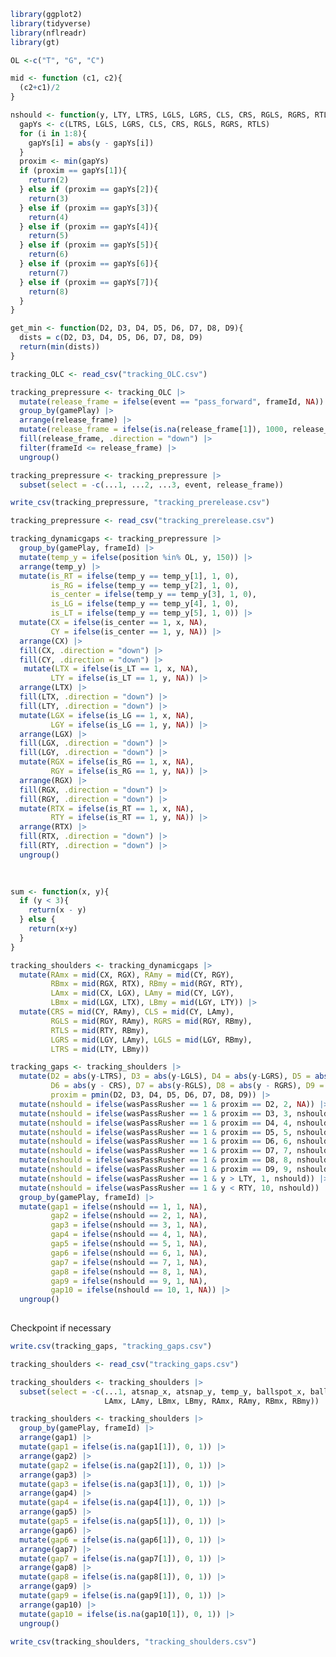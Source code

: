 ```r
library(ggplot2)
library(tidyverse)
library(nflreadr)
library(gt)
```

```r
OL <-c("T", "G", "C")
```

```r
mid <- function (c1, c2){
  (c2+c1)/2
}
```

```r
nshould <- function(y, LTY, LTRS, LGLS, LGRS, CLS, CRS, RGLS, RGRS, RTLS, RTY){
  gapYs <- c(LTRS, LGLS, LGRS, CLS, CRS, RGLS, RGRS, RTLS)
  for (i in 1:8){
    gapYs[i] = abs(y - gapYs[i])
  }
  proxim <- min(gapYs) 
  if (proxim == gapYs[1]){
    return(2)
  } else if (proxim == gapYs[2]){
    return(3)
  } else if (proxim == gapYs[3]){
    return(4)
  } else if (proxim == gapYs[4]){
    return(5)
  } else if (proxim == gapYs[5]){
    return(6)
  } else if (proxim == gapYs[6]){
    return(7)
  } else if (proxim == gapYs[7]){
    return(8)
  }
}
```

```r
get_min <- function(D2, D3, D4, D5, D6, D7, D8, D9){
  dists = c(D2, D3, D4, D5, D6, D7, D8, D9)
  return(min(dists))
}
```



```r
tracking_OLC <- read_csv("tracking_OLC.csv")
```

```r
tracking_prepressure <- tracking_OLC |>
  mutate(release_frame = ifelse(event == "pass_forward", frameId, NA)) |>
  group_by(gamePlay) |>
  arrange(release_frame) |>
  mutate(release_frame = ifelse(is.na(release_frame[1]), 1000, release_frame)) |>
  fill(release_frame, .direction = "down") |>
  filter(frameId <= release_frame) |>
  ungroup()
```

```r
tracking_prepressure <- tracking_prepressure |>
  subset(select = -c(...1, ...2, ...3, event, release_frame))
```


```r
write_csv(tracking_prepressure, "tracking_prerelease.csv")
```

```r
tracking_prepressure <- read_csv("tracking_prerelease.csv")
```


```r
tracking_dynamicgaps <- tracking_prepressure |>
  group_by(gamePlay, frameId) |>
  mutate(temp_y = ifelse(position %in% OL, y, 150)) |>
  arrange(temp_y) |>
  mutate(is_RT = ifelse(temp_y == temp_y[1], 1, 0),
         is_RG = ifelse(temp_y == temp_y[2], 1, 0),
         is_center = ifelse(temp_y == temp_y[3], 1, 0),
         is_LG = ifelse(temp_y == temp_y[4], 1, 0),
         is_LT = ifelse(temp_y == temp_y[5], 1, 0)) |>
  mutate(CX = ifelse(is_center == 1, x, NA),
         CY = ifelse(is_center == 1, y, NA)) |>
  arrange(CX) |>
  fill(CX, .direction = "down") |>
  fill(CY, .direction = "down") |>
   mutate(LTX = ifelse(is_LT == 1, x, NA),
         LTY = ifelse(is_LT == 1, y, NA)) |>
  arrange(LTX) |>
  fill(LTX, .direction = "down") |>
  fill(LTY, .direction = "down") |>
  mutate(LGX = ifelse(is_LG == 1, x, NA),
         LGY = ifelse(is_LG == 1, y, NA)) |>
  arrange(LGX) |>
  fill(LGX, .direction = "down") |>
  fill(LGY, .direction = "down") |>
  mutate(RGX = ifelse(is_RG == 1, x, NA),
         RGY = ifelse(is_RG == 1, y, NA)) |>
  arrange(RGX) |>
  fill(RGX, .direction = "down") |>
  fill(RGY, .direction = "down") |>
  mutate(RTX = ifelse(is_RT == 1, x, NA),
         RTY = ifelse(is_RT == 1, y, NA)) |>
  arrange(RTX) |>
  fill(RTX, .direction = "down") |>
  fill(RTY, .direction = "down") |>
  ungroup()
  
  
```


```r
sum <- function(x, y){
  if (y < 3){
    return(x - y)
  } else {
    return(x+y)
  }
}
```


```r
tracking_shoulders <- tracking_dynamicgaps |>
  mutate(RAmx = mid(CX, RGX), RAmy = mid(CY, RGY),
         RBmx = mid(RGX, RTX), RBmy = mid(RGY, RTY),
         LAmx = mid(CX, LGX), LAmy = mid(CY, LGY),
         LBmx = mid(LGX, LTX), LBmy = mid(LGY, LTY)) |>
  mutate(CRS = mid(CY, RAmy), CLS = mid(CY, LAmy),
         RGLS = mid(RGY, RAmy), RGRS = mid(RGY, RBmy),
         RTLS = mid(RTY, RBmy),
         LGRS = mid(LGY, LAmy), LGLS = mid(LGY, RBmy),
         LTRS = mid(LTY, LBmy))
```


```r
tracking_gaps <- tracking_shoulders |>
  mutate(D2 = abs(y-LTRS), D3 = abs(y-LGLS), D4 = abs(y-LGRS), D5 = abs(y-CLS),
         D6 = abs(y - CRS), D7 = abs(y-RGLS), D8 = abs(y - RGRS), D9 = abs(y-RTLS),
         proxim = pmin(D2, D3, D4, D5, D6, D7, D8, D9)) |>
  mutate(nshould = ifelse(wasPassRusher == 1 & proxim == D2, 2, NA)) |>
  mutate(nshould = ifelse(wasPassRusher == 1 & proxim == D3, 3, nshould)) |>
  mutate(nshould = ifelse(wasPassRusher == 1 & proxim == D4, 4, nshould)) |>
  mutate(nshould = ifelse(wasPassRusher == 1 & proxim == D5, 5, nshould)) |>
  mutate(nshould = ifelse(wasPassRusher == 1 & proxim == D6, 6, nshould)) |>
  mutate(nshould = ifelse(wasPassRusher == 1 & proxim == D7, 7, nshould)) |>
  mutate(nshould = ifelse(wasPassRusher == 1 & proxim == D8, 8, nshould)) |>
  mutate(nshould = ifelse(wasPassRusher == 1 & proxim == D9, 9, nshould)) |>
  mutate(nshould = ifelse(wasPassRusher == 1 & y > LTY, 1, nshould)) |>
  mutate(nshould = ifelse(wasPassRusher == 1 & y < RTY, 10, nshould)) |>
  group_by(gamePlay, frameId) |>
  mutate(gap1 = ifelse(nshould == 1, 1, NA),
         gap2 = ifelse(nshould == 2, 1, NA),
         gap3 = ifelse(nshould == 3, 1, NA),
         gap4 = ifelse(nshould == 4, 1, NA),
         gap5 = ifelse(nshould == 5, 1, NA),
         gap6 = ifelse(nshould == 6, 1, NA),
         gap7 = ifelse(nshould == 7, 1, NA),
         gap8 = ifelse(nshould == 8, 1, NA),
         gap9 = ifelse(nshould == 9, 1, NA),
         gap10 = ifelse(nshould == 10, 1, NA)) |>
  ungroup()
    
```


Checkpoint if necessary

```r
write.csv(tracking_gaps, "tracking_gaps.csv")
```

```r
tracking_shoulders <- read_csv("tracking_gaps.csv")
```


```r
tracking_shoulders <- tracking_shoulders |>
  subset(select = -c(...1, atsnap_x, atsnap_y, temp_y, ballspot_x, ballspot_y,
                     LAmx, LAmy, LBmx, LBmy, RAmx, RAmy, RBmx, RBmy))
```


```r
tracking_shoulders <- tracking_shoulders |>
  group_by(gamePlay, frameId) |>
  arrange(gap1) |>
  mutate(gap1 = ifelse(is.na(gap1[1]), 0, 1)) |>
  arrange(gap2) |>
  mutate(gap2 = ifelse(is.na(gap2[1]), 0, 1)) |>
  arrange(gap3) |>
  mutate(gap3 = ifelse(is.na(gap3[1]), 0, 1)) |>
  arrange(gap4) |>
  mutate(gap4 = ifelse(is.na(gap4[1]), 0, 1)) |>
  arrange(gap5) |>
  mutate(gap5 = ifelse(is.na(gap5[1]), 0, 1)) |>
  arrange(gap6) |>
  mutate(gap6 = ifelse(is.na(gap6[1]), 0, 1)) |>
  arrange(gap7) |>
  mutate(gap7 = ifelse(is.na(gap7[1]), 0, 1)) |>
  arrange(gap8) |>
  mutate(gap8 = ifelse(is.na(gap8[1]), 0, 1)) |>
  arrange(gap9) |>
  mutate(gap9 = ifelse(is.na(gap9[1]), 0, 1)) |>
  arrange(gap10) |>
  mutate(gap10 = ifelse(is.na(gap10[1]), 0, 1)) |>
  ungroup()
```


```r
write_csv(tracking_shoulders, "tracking_shoulders.csv")
```

